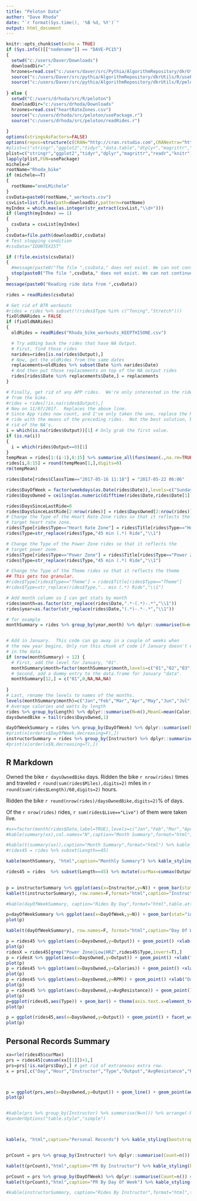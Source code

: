---
title: "Peloton Data"
author: "Dave Rhoda"
date: "`r format(Sys.time(), '%B %d, %Y')`"
output: html_document
---

```{r setup, include=FALSE}
knitr::opts_chunk$set(echo = TRUE)
if (Sys.info()[["nodename"]] == "DAVE-PC15")
{
  setwd("c:/users/Daver/Downloads")
  downloadDir="."
  hrzones=read.csv("c:/users/daver/src/Pythia/AlgorithmRepository/dkrUtils/R/peloton/heartRateZones.csv")
  source("c:/users/Daver/src/pythia/AlgorithmRepository/dkrUtils/R/usePackage.r")
  source("c:/users/Daver/src/pythia/AlgorithmRepository/dkrUtils/R/peloton/readRides.r")
  
} else {
  setwd("C:/users/drhoda/src/R/peloton")
  downloadDir="c:/users/drhoda/Downloads"
  hrzones=read.csv("heartRateZones.csv")
  source("c:/users/drhoda/src/peloton/usePackage.r")
  source("c:/users/drhoda/src/peloton/readRides.r")
  
}
options(stringsAsFactors=FALSE)
options(repos=structure(c(CRAN="http://cran.rstudio.com",CRANextra="http://www.stats.ox.ac.uk/pub/RWin")))
#plist=c("stringr","ggplot2","tidyr","data.table","dtplyr","magrittr","readr")
plist=c("stringr","ggplot2","tidyr","dplyr","magrittr","readr","knitr","pander","kableExtra","lubridate")
lapply(plist,FUN=usePackage)
michele=F
rootName="Rhoda_bike"
if (michele==T)
{
  rootName="oneLMichele"
}
csvData=paste0(rootName,"_workouts.csv")
csvList=list.files(path=downloadDir,pattern=rootName)
myIndex = which.max(as.integer(str_extract(csvList,"\\d+")))
if (length(myIndex) == 1)
{
  csvData = csvList[myIndex]
}
csvData=file.path(downloadDir,csvData)
# Test stopping condition
#csvData="IDONTEXIST"

if (!file.exists(csvData))
{
  #message(paste0("The file ",csvData," does not exist. We can not continue."))
  stop(paste0("The file ",csvData," does not exist. We can not continue."))
}
message(paste0("Reading ride data from ",csvData))

rides = readRides(csvData)

# Get rid of BTR workouts
#rides = rides %>% subset(!(rides$Type %in% c("Toning","Stretch")))
fixOldNARides = FALSE
if (fixOldNARides)
{
  oldRides = readRides("Rhoda_bike_workouts_KEEPTHISONE.csv")

  # Try adding back the rides that have NA Output.
  # First, find those rides
  narides=rides[is.na(rides$Output),]
  # Now, get the oldRides from the same dates
  replacements=oldRides %>% subset(Date %in% narides$Date)
  # And then put those replacements on top of the NA output rides
  rides[rides$Date %in% replacements$Date,] = replacements
}

# Finally, get rid of any APP rides.  We're only interested in the rides
# from the bike.
#rides = rides[!is.na(rides$Output),]
# New on 11/07/2017.  Replaces the above line.
# Since App rides now count, and I've only taken the one, replace the NA's for the app
# ride with the means of the preceding rides.  Not the best solution, but it gets 
# rid of the NA's.
i = which(is.na(rides$Output))[1] # Only grab the first value.
if (is.na(i))
{
  i = which(rides$Output==0)[1]
}
tempMean = rides[1:(i-1),8:15] %>% summarise_all(funs(mean(.,na.rm=TRUE)))
rides[i,8:15] = round(tempMean[1,],digits=0)
rm(tempMean)

rides$Date[rides$ClassTime=="2017-05-16 11:18"] = "2017-05-22 06:06"

rides$DayOfWeek = factor(weekdays(as.Date(rides$Date)),levels=c("Sunday","Monday","Tuesday","Wednesday","Thursday","Friday","Saturday"))
rides$DaysOwned = ceiling(as.numeric(difftime(rides$Date,rides$Date[1],units="days")))

rides$DaysSinceLastRide=0
rides$DaysSinceLastRide[2:nrow(rides)] = rides$DaysOwned[2:nrow(rides)] - rides$DaysOwned[1:(nrow(rides)-1)]
# Change the Type of the Heart Rate Zone rides so that it reflects the
# target heart rate zone.
rides$Type[rides$Type=="Heart Rate Zone"] = rides$Title[rides$Type=="Heart Rate Zone"]
rides$Type=str_replace(rides$Type,"45 min (.*) Ride","\\1")

# Change the Type of the Power Zone rides so that it reflects the
# target power zone.
rides$Type[rides$Type=="Power Zone"] = rides$Title[rides$Type=="Power Zone"]
rides$Type=str_replace(rides$Type,"45 min (.*) Ride","\\1")

# Change the Type of the Theme rides so that it reflects the theme
## This gets too granular.
#rides$Type[rides$Type=="Theme"] = rides$Title[rides$Type=="Theme"]
#rides$Type=str_replace(rides$Type,".. min (.*) Ride","\\1")

# Add month column so I can get stats by month
rides$month=as.factor(str_replace(rides$Date,".*-(.*)-.*","\\1"))
rides$year=as.factor(str_replace(rides$Date,"(.*)-.*-.*","\\1"))

# for example
monthSummary = rides %>% group_by(year,month) %>% dplyr::summarise(N=n(),TotTime=round(sum(Length)/60,digits=2),TotMiles=round(sum(Miles),digits=2),MPH=round(TotMiles/TotTime,digits=2))


# Add in January.  This code can go away in a couple of weeks when
# the new year begins. Only run this chunk of code if January doesn't exist
# in the data.
if (nrow(monthSummary) < 12) {
  # First, add the level for January, "01".
  monthSummary$month=factor(monthSummary$month,levels=c("01","02","03","04","05","06","07","08","09","10","11","12"))
  # Second, add a dummy entry to the data.frame for January "data".
  monthSummary[12,] = c("01",0,NA,NA,NA)
  
}
# Last, rename the levels to names of the months.
levels(monthSummary$month)=c("Jan","Feb","Mar","Apr","May","Jun","Jul","Aug","Sep","Oct","Nov","Dec")
# Average calories and watts by length
rides %>% group_by(Length) %>% dplyr::summarise(N=n(),MeanC=mean(Calories))
daysOwnedBike = tail(rides$DaysOwned,1)

dayOfWeekSummary = rides %>% group_by(DayOfWeek) %>% dplyr::summarise(N=n())
#print(x[order(x$DayOfWeek,decreasing=F),])
instructorSummary = rides %>% group_by(Instructor) %>% dplyr::summarise(N=n())
#print(x[order(x$N,decreasing=T),])
```

## R Markdown

Owned the bike `r daysOwnedBike` days.
Ridden the bike `r nrow(rides)` times and traveled `r round(sum(rides$Miles),digits=2)` miles in `r round(sum(rides$Length)/60,digits=2)` hours.

Ridden the bike `r round(nrow(rides)/daysOwnedBike,digits=2)`% of days.

Of the `r nrow(rides)` rides, `r sum(rides$Live=="Live")` of them were taken live.


```{r,echo=FALSE,results='asis',fig.width=5,fig.height=5}
#xx=factor(month(rides$Date,label=TRUE),levels=c("Jan","Feb","Mar","Apr","May","Jun","Jul","Aug","Sep","Oct","Nov","Dec"))
#kable(summary(xx),col.names="N",caption="Month Summary",format="html") %>% kable_styling(bootstrap_options=c("condensed","striped"),full_width=F,position="float_left")

#kable(t(summary(xx)),caption="Month Summary",format="html") %>% kable_styling(bootstrap_options=c("condensed","striped"),full_width=F,position="float_left")
#rides45 = rides %>% subset(Length==45)

kable(monthSummary, "html",caption="Monthly Summary") %>% kable_styling(bootstrap_options=c("condensed","striped"),full_width=F,position="left")

rides45 = rides  %>% subset(Length==45) %>% mutate(curMax=cummax(Output),Day=str_replace(Date," .*",""),Hour=str_replace(Date,".*(\\d\\d:\\d\\d):\\d\\d.*","\\1"))
 

p = instructorSummary %>% ggplot(aes(x=Instructor,y=N)) + geom_bar(stat="identity") + theme(axis.text.x=element_text(angle=45,hjust=1))
kable(t(instructorSummary), row.names=F,format="html",caption="Instructor Summary") %>% kable_styling(bootstrap_options=c("condensed","striped"),full_width=F, position="float_left")

```
```{r,echo=FALSE,results='asis',fig.width=5,fig.height=5}

#kable(dayOfWeekSummary, caption="Rides By Day",format="html",table.attr="style='width:20%'")

p=dayOfWeekSummary %>% ggplot(aes(x=DayOfWeek,y=N)) + geom_bar(stat="identity")+ theme(axis.text.x=element_text(angle=45,hjust=1))
plot(p)

kable(t(dayOfWeekSummary), row.names=F, format="html",caption="Day Of Week Summary") %>% kable_styling(bootstrap_options=c("condensed","striped"),full_width=F, position="float_left")

p = rides45 %>% ggplot(aes(x=DaysOwned,y=Output)) + geom_point() +xlab("Day") + stat_smooth(method='loess')
plot(p)
ridesX = rides45[grep("Power Zone|Low|HRZ",rides45$Type,invert=T),]
p = ridesX %>% ggplot(aes(x=DaysOwned,y=Output)) + geom_point() +xlab("Day") + stat_smooth(method='loess') + ggtitle("Ignoring Power Zone and Low Impact Rides")
plot(p)
p = rides45 %>% ggplot(aes(x=DaysOwned,y=Calories)) + geom_point() +xlab("Day") + stat_smooth(method='loess')
plot(p)
p = rides45 %>% ggplot(aes(x=DaysOwned,y=RPM)) + geom_point() +xlab("Day") + stat_smooth(method='loess')
plot(p)
p = rides45 %>% ggplot(aes(x=DaysOwned,y=AvgResistance)) + geom_point() +xlab("Day") + stat_smooth(method='loess')
plot(p)
p=ggplot(rides45,aes(Type)) + geom_bar() + theme(axis.text.x=element_text(angle=45,hjust=1))
plot(p)

p = ggplot(rides45,aes(x=DaysOwned,y=Output)) + geom_point() + facet_wrap(~Type)
plot(p)

```

## Personal Records Summary

```{r,echo=FALSE,results='asis',fig.width=5,fig.height=5}
xx=rle(rides45$curMax)
prs = rides45[cumsum(xx[[1]])+1,]
prs=prs[!is.na(prs$Day),] # get rid of extraneous extra row.
x = prs[,c("Day","Hour","Instructor","Type","Output","AvgResistance","RPM", "DayOfWeek", "DaysSinceLastRide")]



p = ggplot(prs,aes(x=DaysOwned,y=Output)) + geom_line() + geom_point(aes(x=DaysOwned,y=Output,color=Instructor))
plot(p)


#kable(prs %>% group_by(Instructor) %>% summarise(N=n()) %>% arrange(-N),"html")  %>% kable_styling(bootstrap_options=c("condensed","striped"),full_width=F, position="float_right")
#panderOptions("table.style","simple")



kable(x, "html",caption="Personal Records") %>% kable_styling(bootstrap_options=c("condensed","striped"),full_width=F,position="float_left")


prCount = prs %>% group_by(Instructor) %>% dplyr::summarise(Count=n()) %>% arrange(-Count)

kable(t(prCount),"html",caption="PR By Instructor") %>% kable_styling(bootstrap_options=c("condensed","striped"),full_width=F,position="float_left") %>% column_spec(1,bold=T)

prCount = prs %>% group_by(DayOfWeek) %>% dplyr::summarise(Count=n()) # %>% arrange(-Count)
kable(t(prCount),"html",caption="PR By Day Of Week") %>% kable_styling(bootstrap_options=c("condensed","striped"),full_width=F,position="float_left") %>% column_spec(1,bold=T)

#kable(instructorSummary, caption="Rides By Instructor",format="html",table.attr="style='width:20%'")

```
